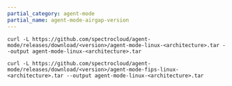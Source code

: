 ```yaml
---
partial_category: agent-mode
partial_name: agent-mode-airgap-version
---
```


<Tabs groupID="FIPS">

<TabItem value="Non-FIPS">

```shell
curl -L https://github.com/spectrocloud/agent-mode/releases/download/<version>/agent-mode-linux-<architecture>.tar --output agent-mode-linux-<architecture>.tar
```

</TabItem>

<TabItem value="FIPS">

```shell
curl -L https://github.com/spectrocloud/agent-mode/releases/download/<version>/agent-mode-fips-linux-<architecture>.tar --output agent-mode-linux-<architecture>.tar
```

</TabItem>

</Tabs>